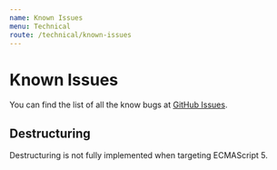 ```yaml
---
name: Known Issues
menu: Technical
route: /technical/known-issues
---
```


# Known Issues

You can find the list of all the know bugs at [GitHub Issues](https://github.com/kaoscript/kaoscript/issues?q=is%3Aopen+is%3Aissue+label%3A%22Type%3A+Bug%22).

## Destructuring

Destructuring is not fully implemented when targeting ECMAScript 5.